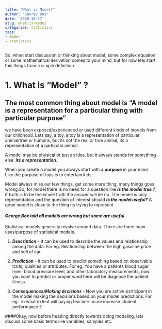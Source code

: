 ```yaml
---
title: "What is Model?"
author: "Saurav Das"
date: '2020-10-17'
slug: what-is-model
categories: statistics
tags:
- model
- statistics
---
```


So, when start discussion or thinking about model, some complex equation or some mathematical derivation comes to your mind, but for now lets start this things from a simple definition 

# 1. What is "Model" ?

## The most common thing about model is "A model is a representation for a particular thing with particular purpose"

we have been exposed/experienced or used different kinds of models from our childhood. Lets say, a toy, a toy is a representation of particular animal/tree or humans, but its not the real or true animal, its a representation of a particular animal.

A model may be physical or just an idea, but it always stands for something else: ***its a representation***.

When you create a model you always start with a **purpose** in your mind. Like the purpose of toys is to entertain kids.

Model always miss out few things, get some more thing, many things goes wrong.So, for model there is no need for a question like ***is the model true ?***, if truth is to be the whole truth the answer will be no. The model is only representation and the question of interest should ***is the model useful?*** A good model is close to the thing its trying to represent.

<b><i><h4> George Box told all models are wrong but some are useful </b></i></h4>

Statistical models generally revolve around data. There are three main uses/purpose of statistical models.

1. ***Description*** - It can be used to describe the values and relationship among the data. For eg. Relationship between the high gasoline price and sell of car.

2. ***Prediction*** - It can be used to predict something based on observable traits, qualities or attributes. For eg. You have a patients blood sugar level, blood pressure level, and other laboratory measurements, now you want to predict or proper word here will be diagnose the patient illness.

3. ***Consequences/Making decisions*** - Now you are active participant in the model making the decisions based on your model predictions. For eg. To what extent will paying teachers more increase student performance ?


####Okay, now before heading directly towards doing modeling, lets discuss some basic terms like variables, samples etc.












